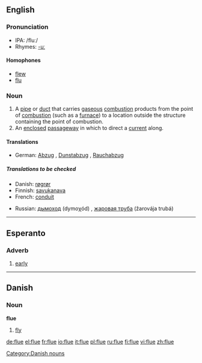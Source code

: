 ==English==

===Pronunciation===
*IPA: /fluː/
*Rhymes: [[Rhymes:English:-uː|-uː]]
====Homophones====
*[[flew]]
*[[flu]]

===Noun===
{{en-noun}}

# A [[pipe]] or [[duct]] that carries [[gaseous]] [[combustion]] products from the point of [[combustion]] (such as a [[furnace]]) to a location outside the structure containing the point of combustion.
# An [[enclosed]] [[passageway]] in which to direct a [[current]] along.

====Translations====
{{trans-top|pipe that carries gaseous combustion products away from their origin}}
*German: [[Abzug]] {{m}}, [[Dunstabzug]] {{m}}, [[Rauchabzug]] {{m}}
{{trans-mid}}
{{trans-bottom}}

=====Translations to be checked=====
{{checktrans}}
{{top}}
*Danish: [[røgrør]] {{n}}
*Finnish: [[savukanava]]
*French: [[conduit]] {{m}}
{{mid}}
*Russian: [[дымоход]] (dymoχód) {{m}}, [[жаровая труба]] (žarovája trubá) {{f}}
{{bottom}}

----

==Esperanto==
===Adverb===
{{eo-adv}}
# [[early]]

----

==Danish==

===Noun===
'''flue'''

# [[fly]]

[[Category:Danish nouns]]

[[de:flue]]
[[el:flue]]
[[fr:flue]]
[[io:flue]]
[[it:flue]]
[[pl:flue]]
[[ru:flue]]
[[fi:flue]]
[[vi:flue]]
[[zh:flue]]